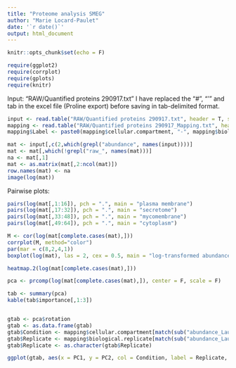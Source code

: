 ```yaml
---
title: "Proteome analysis SMEG"
author: "Marie Locard-Paulet"
date: '`r date()`'
output: html_document
---
```


```r
knitr::opts_chunk$set(echo = F)
```

```r
require(ggplot2)
require(corrplot)
require(gplots)
require(knitr)
```

Input: "RAW/Quantified proteins 290917.txt"
I have replaced the "#", "'" and tab in the excel file (Proline export) before saving in tab-delimited format.

```r
input <- read.table("RAW/Quantified proteins 290917.txt", header = T, sep = "\t")
mapping <- read.table("RAW/Quantified proteins 290917_Mapping.txt", header = T, sep = "\t")
mapping$Label <- paste0(mapping$cellular.compartment, "-", mapping$biological.replicate, "-", mapping$technical.replicate)
```

```r
mat <- input[,c(2,which(grepl("abundance", names(input))))]
mat <- mat[,which(!grepl("raw_", names(mat)))]
na <- mat[,1]
mat <- as.matrix(mat[,2:ncol(mat)])
row.names(mat) <- na
image(log(mat))
```

Pairwise plots:
```r
pairs(log(mat[,1:16]), pch = ".", main = "plasma membrane")
pairs(log(mat[,17:32]), pch = ".", main = "secretome")
pairs(log(mat[,33:48]), pch = ".", main = "mycomembrane")
pairs(log(mat[,49:64]), pch = ".", main = "cytoplasm")
```

```r
M <- cor(log(mat[complete.cases(mat),]))
corrplot(M, method="color")
par(mar = c(8,2,4,1))
boxplot(log(mat), las = 2, cex = 0.5, main = "log-transformed abundance across runs")

heatmap.2(log(mat[complete.cases(mat),]))

pca <- prcomp(log(mat[complete.cases(mat),]), center = F, scale = F)

tab <- summary(pca)
kable(tab$importance[,1:3])


gtab <- pca$rotation
gtab <- as.data.frame(gtab)
gtab$Condition <- mapping$cellular.compartment[match(sub("abundance_Laura.", "", colnames(mat)), mapping$Sample.name)]
gtab$Replicate <- mapping$biological.replicate[match(sub("abundance_Laura.", "", colnames(mat)), mapping$Sample.name)]
gtab$Replicate <- as.character(gtab$Replicate)

ggplot(gtab, aes(x = PC1, y = PC2, col = Condition, label = Replicate, shape = Replicate)) + theme_bw() + geom_point()


```